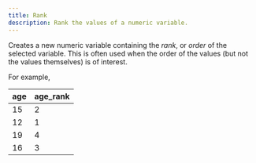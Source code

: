 ```yaml
---
title: Rank
description: Rank the values of a numeric variable.
---
```


Creates a new numeric variable containing the _rank_, or _order_ of the selected variable.
This is often used when the order of the values (but not the values themselves) is of interest.

For example,

| age | age_rank |
| :-- | :------- |
| 15  | 2        |
| 12  | 1        |
| 19  | 4        |
| 16  | 3        |
